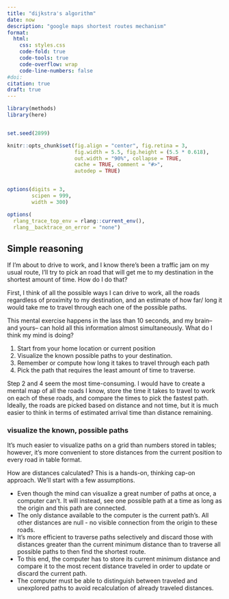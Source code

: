 ```yaml
---
title: "dijkstra's algorithm"
date: now
description: "google maps shortest routes mechanism"
format:
  html:
    css: styles.css
    code-fold: true
    code-tools: true
    code-overflow: wrap
    code-line-numbers: false
#doi: 
citation: true
draft: true
---
```


```r
library(methods)
library(here)


set.seed(2899)

knitr::opts_chunk$set(fig.align = "center", fig.retina = 3,
                      fig.width = 5.5, fig.height = (5.5 * 0.618),
                      out.width = "90%", collapse = TRUE, 
                      cache = TRUE, comment = "#>",
                      autodep = TRUE)


options(digits = 3,
        scipen = 999,
        width = 300)

options(
  rlang_trace_top_env = rlang::current_env(),
  rlang__backtrace_on_error = "none")
```

## Simple reasoning

If I'm about to drive to work, and I know there's been a traffic jam on my usual route, I'll try to pick an road that will get me to my destination in the shortest amount of time. How do I do that?

First, I think of all the possible ways I can drive to work, all the roads regardless of proximity to my destination, and an estimate of how far/ long it would take me to travel through each one of the possible paths. 

This mental exercise happens in the lass than 10 seconds, and my brain–and yours– can hold all this information almost simultaneously. What do I think my mind is doing?

1. Start from your home location or current position
2. Visualize the known possible paths to your destination.
3. Remember or compute how long it takes to travel through each path
4. Pick the path that requires the least amount of time to traverse.

Step 2 and 4 seem the most time-consuming. I would have to create a mental map of all the roads I know, store the time it takes to travel to work on each of these roads, and compare the times to pick the fastest path. Ideally, the roads are picked based on distance and not time, but it is much easier to think in terms of estimated arrival time than distance remaining. 

### visualize the known, possible paths

It's much easier to visualize paths on a grid than numbers stored in tables; however, it's more convenient to store distances from the current position to every road in table format.

How are distances calculated? This is a hands-on, thinking cap-on approach. We'll start with a few assumptions.

* Even though the mind can visualize a great number of paths at once, a computer can't. It will instead, see one possible path at a time as long as the origin and this path are connected.
* The only distance available to the computer is the current path's. All other distances are null - no visible connection from the origin to these roads. 
* It's more efficient to traverse paths selectively and discard those with distances greater than the current  minimum distance than to traverse all possible paths to then find the shortest route. 
* To this end, the computer has to store its current minimum distance and compare it to the most recent distance traveled in order to update or discard the current path.
* The computer must be able to distinguish between traveled and unexplored paths to avoid recalculation of already traveled distances. 